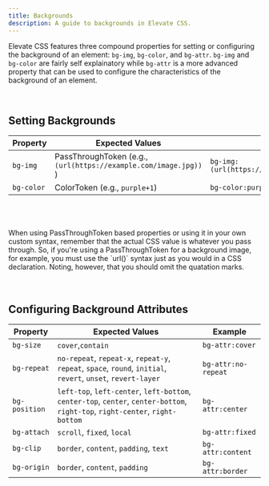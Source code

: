 ```yaml
---
title: Backgrounds
description: A guide to backgrounds in Elevate CSS.
---
```


Elevate CSS features three compound properties for setting or configuring the background of an element: `bg-img`, `bg-color`, and `bg-attr`. `bg-img` and `bg-color` are fairly self explainatory while `bg-attr` is a more advanced property that can be used to configure the characteristics of the background of an element.

<br/>

## Setting Backgrounds

| Property   | Expected Values | Example     |
|------------|--------------------|-----------------------|
| `bg-img`   | PassThroughToken (e.g.,  `(url(https://example.com/image.jpg))` )      |  `bg-img:(url(https://example.com/image.jpg))`  |
| `bg-color`  | ColorToken (e.g., `purple+1`)      |  `bg-color:purple+1`  |

<br/>
<br/>
<br/>


<Aside title="'Pass Through' Means Literally">
When using PassThroughToken based properties or using it in your own custom syntax, remember that the actual CSS value is whatever you pass through. So, if you're using a PassThroughToken for a background image, for example, you must use the `url()` syntax just as you would in a CSS declaration. Noting, however, that you should omit the quatation marks.
</Aside>

<br/>
<br/>


## Configuring Background Attributes

| Property   | Expected Values | Example     |
|------------|--------------------|-----------------------|
| `bg-size`  |  `cover`,`contain`   |  `bg-attr:cover`  |
| `bg-repeat`| `no-repeat`, `repeat-x`, `repeat-y`, `repeat`, `space`, `round`, `initial`, `revert`, `unset`, `revert-layer` |  `bg-attr:no-repeat`  |  
| `bg-position`| `left-top`, `left-center`, `left-bottom`, `center-top`, `center`, `center-bottom`, `right-top`, `right-center`, `right-bottom` |  `bg-attr:center`  |
| `bg-attach`|`scroll`, `fixed`, `local` | `bg-attr:fixed` |
| `bg-clip`|`border`, `content`, `padding`, `text` | `bg-attr:content`|
| `bg-origin`| `border`, `content`, `padding` | `bg-attr:border`|











